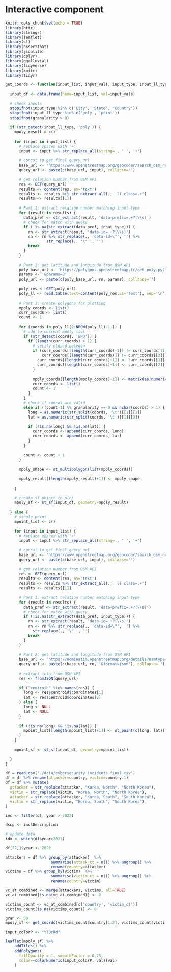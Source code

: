 # Interactive component

```r
knitr::opts_chunk$set(echo = TRUE)
library(httr)
library(stringr)
library(leaflet)
library(sf)
library(assertthat)
library(jsonlite)
library(dplyr)
library(ggalluvial)
library(tidyverse)
library(knitr)
library(tidyr)
```


``` r

get_coords <- function(input_list, input_vals, input_type, input_ll_type, granularity) {
  
  input_df <- data.frame(name=input_list, val=input_vals)
  
  # check inputs
  stopifnot(input_type %in% c('City', 'State', 'Country'))
  stopifnot(input_ll_type %in% c('poly', 'point'))
  stopifnot(granularity > 0)
  
  if (str_detect(input_ll_type, 'poly')) {
    mpoly_result = c()
    
    for (input in input_list) {
      # replace spaces with '+'
      input <- input %>% str_replace_all(string=., ' ', '+')
      
      # concat to get final query url
      base_url <- 'https://www.openstreetmap.org/geocoder/search_osm_nominatim?query='
      query_url <- paste(c(base_url, input), collapse='')
      
      # get relation number from OSM API
      res <- GET(query_url)
      results <- content(res, as='text')
      results <- results %>% str_extract_all(., 'li class=.+')
      results <- results[[1]]
      
      # Part 1: extract relation number matching input type
      for (result in results) {
        data_pref <- str_extract(result, 'data-prefix=.+?(\\s)')
        # check for match with query
        if (!is.na(str_extract(data_pref, input_type))) {
          rn <- str_extract(result, 'data-id=.+?(\\s)')
          rn <- rn %>% str_replace(., 'data-id=\"', '') %>% 
                  str_replace(., '\" ', '')
          break
        }
      }
      
      # Part 2: get latitude and longitude from OSM API
      poly_base_url <- 'https://polygons.openstreetmap.fr/get_poly.py?id='
      params <- '&params=0'
      poly_url <- paste(c(poly_base_url, rn, params), collapse='')
      
      poly_res <- GET(poly_url)
      poly_ll <- read.table(text=content(poly_res,as='text'), sep='\n')
      
      # Part 3: create polygons for plotting
      mpoly_coords <- list()
      curr_coords <- list()
      count <- 1
      
      for (coords in poly_ll[2:NROW(poly_ll)-1,]) {
        # add to current mpoly list
        if (str_detect(coords, 'END')) {
          if (length(curr_coords) > 1) {
            # verify closed polygon
            if (curr_coords[[length(curr_coords)-1]] != curr_coords[[1]] || 
                curr_coords[[length(curr_coords)]] != curr_coords[[2]]) {
              curr_coords[[length(curr_coords)+1]] <- curr_coords[[1]]
              curr_coords[[length(curr_coords)+1]] <- curr_coords[[2]]
            }
            
            mpoly_coords[[length(mpoly_coords)+1]] <- matrix(as.numeric(curr_coords), ncol=2, byrow=TRUE)
            curr_coords <- list()
            count <- 1
          }
        }
        # check if coords are valid
        else if ((count-1) %% granularity == 0 && nchar(coords) > 1) {
          long = as.numeric(str_split(coords, '\t')[[1]][2])
          lat = as.numeric(str_split(coords, '\t')[[1]][3])
          
          if (!is.na(long) && !is.na(lat)) {
            curr_coords <- append(curr_coords, long)
            curr_coords <- append(curr_coords, lat)
          }
        }
        
        count <- count + 1
      }
      
      mpoly_shape <- st_multipolygon(list(mpoly_coords))
      
      mpoly_result[[length(mpoly_result)+1]] <- mpoly_shape
    
    }
    
    # create sf object to plot
    mpoly_sf <- st_sf(input_df, geometry=mpoly_result)
    
  } else {
    # single point
    mpoint_list <- c()
    
    for (input in input_list) {
      # replace spaces with '+'
      input <- input %>% str_replace_all(string=., ' ', '+')
      
      # concat to get final query url
      base_url <- 'https://www.openstreetmap.org/geocoder/search_osm_nominatim?query='
      query_url <- paste(c(base_url, input), collapse='')
      
      # get relation number from OSM API
      res <- GET(query_url)
      results <- content(res, as='text')
      results <- results %>% str_extract_all(., 'li class=.+')
      results <- results[[1]]
      
      # Part 1: extract relation number matching input type
      for (result in results) {
        data_pref <- str_extract(result, 'data-prefix=.+?(\\s)')
        # check for match with query
        if (!is.na(str_extract(data_pref, input_type))) {
          rn <- str_extract(result, 'data-id=.+?(\\s)')
          rn <- rn %>% str_replace(., 'data-id=\"', '') %>% 
            str_replace(., '\" ', '')
          break
        }
      }
      
      # Part 2: get latitude and longitude from OSM API
      base_url <- 'https://nominatim.openstreetmap.org/details?osmtype=R&osmid='
      query_url <- paste(c(base_url, rn, '&format=json'), collapse='')
      
      # extract info from OSM API
      res <- fromJSON(query_url)
      
      if ("centroid" %in% names(res)) {
        long <- res$centroid$coordinates[1]
        lat <- res$centroid$coordinates[2]
      } else {
        long <- NULL
        lat <- NULL
      }
      
      if (!is.na(long) && !is.na(lat)) {
        mpoint_list[[length(mpoint_list)+1]] <- st_point(c(long, lat))
      }
    }
    
    mpoint_sf <- st_sf(input_df, geometry=mpoint_list)
    
  }
}
```

```r

df = read.csv('./data/cybersecurity_incidents_final.csv')
df = df %>% rename(attacker=country, victim=country.1)
df = df %>% mutate(
  attacker = str_replace(attacker, "Korea, North", "North Korea"),
  victim = str_replace(victim, "Korea, North", "North Korea"),
  attacker = str_replace(attacker, "Korea, South", "South Korea"),
  victim = str_replace(victim, "Korea, South", "South Korea")
)

inc <- filter(df, year > 2022)

dscp <- inc$Description

# update data
idx <- which(df$year>2022)

df[52,]$year <- 2022

attackers = df %>% group_by(attacker)  %>%
                    summarise(attack_ct = n()) %>% ungroup() %>% 
                    rename(country=attacker)
victims = df %>% group_by(victim)  %>%
                    summarise(victim_ct = n()) %>% ungroup() %>%
                    rename(country=victim)

vc_at_combined <- merge(attackers, victims, all=TRUE)
vc_at_combined[is.na(vc_at_combined)] <- 0

```



```r
victims_count <- vc_at_combined[c('country', 'victim_ct')]
victims_count[is.na(victims_count)] <- 0

gran <- 50
mpoly_sf <- get_coords(victims_count$country[1:2], victims_count$victim_ct[1:2], 'Country', 'poly', gran)

input_colorP <- "YlOrRd"

leaflet(mpoly_sf) %>% 
    addTiles() %>%
    addPolygons(
      fillOpacity = 1, smoothFactor = 0.75,
      color=~colorNumeric(input_colorP, val)(val)
    )
```